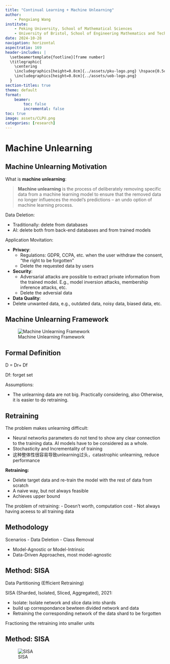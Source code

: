 ```yaml
---
title: "Continual Learning + Machine Unlearning"
author:
    - Pengxiang Wang
institute:
    - Peking University, School of Mathematical Sciences
    - University of Bristol, School of Engineering Mathematics and Technology
date: 2024-10-28
navigation: horizontal
aspectratio: 169
header-includes: |
  \setbeamertemplate{footline}[frame number]
  \titlegraphic{
    \centering
    \includegraphics[height=0.8cm]{../assets/pku-logo.png} \hspace{0.5cm}
    \includegraphics[height=0.8cm]{../assets/uob-logo.png}
  }
section-titles: true
theme: default
format:
    beamer:
        toc: false
        incremental: false
toc: true
image: assets/CLPU.png
categories: [research]
---
```


# Machine Unlearning

## Machine Unlearning Motivation

What is **machine unlearning**:

> **Machine unlearning** is the process of deliberately removing specific data from a machine learning model to ensure that the removed data no longer influences the model’s predictions -- an undo option of machine learning process.


Data Deletion:

- Traditionally: delete from databases
- AI: delete both from back-end databases and from trained models

Application Movitation:

- **Privacy**: 
  - Regulations: GDPR, CCPA, etc. when the user withdraw the consent, "the right to be forgotten"
  - Delete the requested data by users
- **Security**: 
  - Adversarial attacks are possible to extract private information from the trained model. E.g., model inversion attacks, membership inference attacks, etc.
  - Delete the adversial data
- **Data Quality**: 
- Delete unwanted data, e.g., outdated data, noisy data, biased data, etc.


## Machine Unlearning Framework

![Machine Unlearning Framework](assets/machine-unlearning-framework.png)


## Formal Definition

D = Dr+ Df

Df: forget set

Assumptions: 

- The unlearning data are not big. Practically considering, also Otherwise, it is easier to do retraining.

## Retraining

The problem makes unlearning difficult:

- Neural networks parameters do not tend to show any clear connection to the training data. AI models have to be considered as a whole.
- Stochasticity and Incrementality of training
- 这种整体性很容易导致unlearning过头，catastrophic unlearning, reduce performance


**Retraining:**

- Delete target data and re-train the model with the rest of data from scratch
- A naive way, but not always feasible
- Achieves upper bound 


The problem of retraining:
- Doesn't worth, computation cost
- Not always having aceess to all training data


## Methodology

Scenarios
- Data Deletion
- Class Removal


- Model-Agnostic or Model-Intrinsic
- Data-Driven Approaches, most model-agnostic

## Method: SISA

Data Partitioning (Efficient Retraining)

SISA (Sharded, Isolated, Sliced, Aggregated), 2021:

- Isolate: Isolate network and slice data into shards
- build up correspondance bewteen divided network and data
- Retraining the corresponding network of the data shard to be forgotten

Fractioning the retraining into smaller units

## Method: SISA

![SISA](assets/SISA.png)

